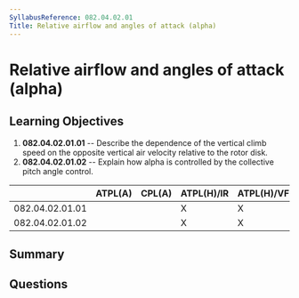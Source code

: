 ```yaml
---
SyllabusReference: 082.04.02.01
Title: Relative airflow and angles of attack (alpha)
---
```


# Relative airflow and angles of attack (alpha)

## Learning Objectives

1.  **082.04.02.01.01** -- Describe the dependence of the vertical climb speed on
    the opposite vertical air velocity relative to the rotor disk.
2.  **082.04.02.01.02** -- Explain how alpha is controlled by the collective
    pitch angle control.

|                 | ATPL(A) | CPL(A) | ATPL(H)/IR | ATPL(H)/VFR | CPL(H) | IR | CBIR(A) |
| --------------- | ------- | ------ | ---------- | ----------- | ------ | -- | ------- |
| 082.04.02.01.01 |         |        | X          | X           | X      |    |         |
| 082.04.02.01.02 |         |        | X          | X           | X      |    |         |

## Summary

## Questions
